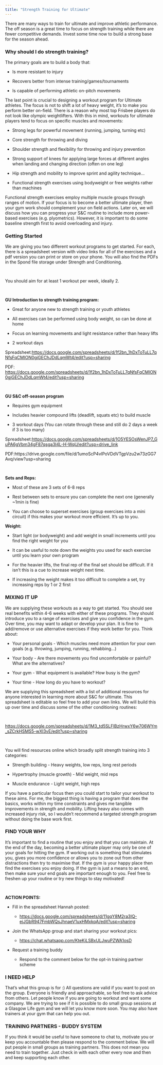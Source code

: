 ```yaml
---
title: "Strength Training for Ultimate"
---
```


There are many ways to train for ultimate and improve athletic performance. The off season is a great time to focus on strength training while there are fewer competitive demands. Invest some time now to build a strong base for the season ahead.

### Why should I do strength training?

The primary goals are to build a body that:

-   Is more resistant to injury

-   Recovers better from intense training/games/tournaments

-   Is capable of performing athletic on-pitch movements

The last point is crucial to designing a workout program for Ultimate athletes. The focus is not to shift a lot of heavy weight, it’s to make you perform better on-field. There is a reason why most top Frisbee players do not look like olympic weightlifters. With this in mind, workouts for ultimate players tend to focus on specific muscles and movements:

-   Strong legs for powerful movement (running, jumping, turning etc)

-   Core strength for throwing and diving

-   Shoulder strength and flexibility for throwing and injury prevention

-   Strong support of knees for applying large forces at different angles when landing and changing direction (often on one leg)

-   Hip strength and mobility to improve sprint and agility technique…

-   Functional strength exercises using bodyweight or free weights rather than machines

Functional strength exercises employ multiple muscle groups through ranges of motion. If your focus is to become a better ultimate player, then your gym work should complement your on field actions. Later on, we will discuss how you can progress your S&C routine to include more power-based exercises (e.g. plyometrics). However, it is important to do some baseline strength first to avoid overloading and injury.

### Getting Started

We are giving you two different workout programs to get started. For each, there is a spreadsheet version with video links for all of the exercises and a pdf version you can print or store on your phone. You will also find the PDFs in the Spond file storage under Strength and Conditioning.

\

You should aim for at least 1 workout per week, ideally 2. 

\

**GU Introduction to strength training program:**

-   Great for anyone new to strength training or youth athletes

-   All exercises can be performed using body weight, so can be done at home

-   Focus on learning movements and light resistance rather than heavy lifts

-   2 workout days

Spreadsheet:[ https://docs.google.com/spreadsheets/d/1f2bn_1hDxToTuLL7qNfsFqCMION0gjGEChJDdLqmWt4/edit?usp=sharing](https://docs.google.com/spreadsheets/d/1f2bn_1hDxToTuLL7qNfsFqCMION0gjGEChJDdLqmWt4/edit?usp=sharing)

PDF: <https://docs.google.com/spreadsheets/d/1f2bn_1hDxToTuLL7qNfsFqCMION0gjGEChJDdLqmWt4/edit?usp=sharing>

\

**GU S&C off-season program**

-   Requires gym equipment

-   Includes heavier compound lifts (deadlift, squats etc) to build muscle

-   3 workout days (You can rotate through these and still do 2 days a week if 3 is too many) 

Spreadsheet:[ https://docs.google.com/spreadsheets/d/1O5YESOsWenJP7_GuPA6gVbm34gF87qsga3l4L-H-WqU/edit?usp=drive_link](https://docs.google.com/spreadsheets/d/1O5YESOsWenJP7_GuPA6gVbm34gF87qsga3l4L-H-WqU/edit?usp=drive_link)

PDF:[ ](https://drive.google.com/file/d/1YdZ2z2aGX3EUHBbYIt4I0N7Chv7xakQK/view?usp=drive_link)https://drive.google.com/file/d/1umoScP4vlPoVDdVTgpVzu2w73zGG7Avq/view?usp=sharing

\

**Sets and Reps:**

-   Most of these are 3 sets of 6-8 reps

-   Rest between sets to ensure you can complete the next one (generally \~1min is fine)

-   You can choose to superset exercises (group exercises into a mini circuit) if this makes your workout more efficient. It’s up to you.

**Weight:**

-   Start light (or bodyweight) and add weight in small increments until you find the right weight for you

-   It can be useful to note down the weights you used for each exercise until you learn your own program

-   For the heavier lifts, the final rep of the final set should be difficult. If it isn’t this is a cue to increase weight next time.

-   If increasing the weight makes it too difficult to complete a set, try increasing reps by 1 or 2 first

### MIXING IT UP

We are supplying these workouts as a way to get started. You should see real benefits within 4-6 weeks with either of these programs. They should introduce you to a range of exercises and give you confidence in the gym. Over time, you may want to adapt or develop your plan. It is fine to add/remove or use alternative exercises if they work better for you. Think about:

-   Your personal goals - Which muscles need more attention for your own goals (e.g. throwing, jumping, running, rehabbing…) 

-   Your body - Are there movements you find uncomfortable or painful? What are the alternatives?

-   Your gym - What equipment is available? How busy is the gym?

-   Your time - How long do you have to workout?

We are supplying this spreadsheet with a list of additional resources for anyone interested in learning more about S&C for ultimate. This spreadsheet is editable so feel free to add your own links. We will build this up over time and discuss some of the other conditioning routines:

\

<https://docs.google.com/spreadsheets/d/1M3_td5SLFlBzHrwxY6w706WYm_sZCrkHSMS5-wXl3vE/edit?usp=sharing>

\

You will find resources online which broadly split strength training into 3 categories:

-   Strength building - Heavy weights, low reps, long rest periods

-   Hypertrophy (muscle growth) - Mid weight, mid reps

-   Muscle endurance - Light weight, high reps

If you have a particular focus then you could start to tailor your workout to these aims. For me, the biggest thing is having a program that does the basics, works within my time constraints and gives me tangible improvements in strength and mobility. Lifting heavy also comes with increased injury risk, so I wouldn’t recommend a targeted strength program without doing the base work first.

### FIND YOUR WHY

It’s important to find a routine that you enjoy and that you can maintain. At the end of the day, becoming a better ultimate player may only be one of your goals for hitting the gym. If working out is something that stimulates you, gives you more confidence or allows you to zone out from other distractions then try to maximise that. If the gym is your happy place then find the exercises you enjoy doing. If the gym is just a means to an end, then make sure your end goals are important enough to you. Feel free to freshen up your routine or try new things to stay motivated!

\

**ACTION POINTS:**

-   Fill in the spreadsheet Hannah posted:

    -   <https://docs.google.com/spreadsheets/d/11gqY8M2ra3IQ-ejJGbR947FmbWQsJhnaeV1uxHMxkqA/edit?usp=sharing>

-   Join the WhatsApp group and start sharing your workout pics:

    -   <https://chat.whatsapp.com/KteKiLSBxULJwuPZWA1osD>

-   Request a training buddy

    -   Respond to the comment below for the opt-in training partner scheme

### I NEED HELP

That’s what this group is for :) All questions are valid if you want to post on the group. Everyone is friendly and approachable, so feel free to ask advice from others. Let people know if you are going to workout and want some company. We are trying to see if it is possible to do small group sessions at a Glasgow Life gym and we will let you know more soon. You may also have trainers at your gym that can help you out.

### TRAINING PARTNERS - BUDDY SYSTEM

If you think it would be useful to have someone to chat to, motivate you or keep you accountable then please respond to the comment below. We will put people in small groups as training partners. This does not mean you need to train together. Just check in with each other every now and then and keep supporting each other.
